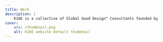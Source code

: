 ```yaml
---
title: Work
description: |
    K16E is a collective of Global Good Design™ Consultants founded by Kabolobari Benakole.
cover:
    src: /thumbnail.png
    alt: K16E website default thumbnail
---
```


<Title
    title="Build Amazing"
    subtitle="Every time!"
    flipped={ false }
    swapped={ false }
/>
<BlockText tag="div">
    Our edge and prowess come from a unique “eye” on creation and design possessed by kb and shared by every founding member of K16E, Inc.

    Let us know if you see that edge in our work as presented in the following cards. We hope you do. Here you go:
</BlockText>
<Collection
    collection="work"
    title="All work by K16E"
/>